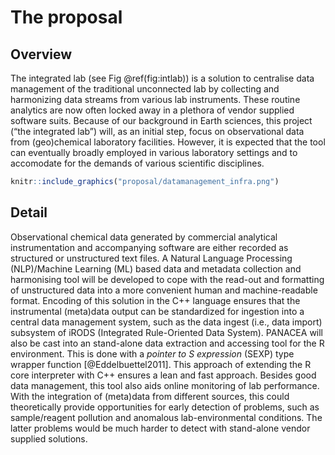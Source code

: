 # The proposal
<!--
This is where the proposal should be outlined. 
-->

## Overview

The integrated lab (see Fig \@ref(fig:intlab)) is a solution to centralise data management of the traditional unconnected lab by collecting and harmonizing data streams from various lab instruments. These routine analytics are now often locked away in a plethora of vendor supplied software suits. Because of our background in Earth sciences, this project ("the integrated lab") will, as an initial step, focus on observational data from (geo)chemical laboratory facilities. However, it is expected that the tool can eventually broadly employed in various laboratory settings and to accomodate for the demands of various scientific disciplines. 

```r
knitr::include_graphics("proposal/datamanagement_infra.png")
```

<!--
At a high-level address what your proposal is and how it will address the problem identified. Highlight any benefits to the R Community that follow from solving the problem. This should be your most compelling section.
-->

## Detail

Observational chemical data generated by commercial analytical instrumentation and accompanying software are either recorded as structured or unstructured text files. A Natural Language Processing (NLP)/Machine Learning (ML) based data and metadata collection and harmonising tool will be developed to cope with the read-out and formatting of unstructured data into a more convenient human and machine-readable format. Encoding of this solution in the C++ language ensures that the instrumental (meta)data output can be standardized for ingestion into a central data management system, such as the data ingest (i.e., data import) subsystem of iRODS (Integrated Rule-Oriented Data System). PANACEA will also be cast into an stand-alone data extraction and accessing tool for the R environment. This is done with a *pointer to S expression* (SEXP) type wrapper function [@Eddelbuettel2011]. This approach of extending the R core interpreter with C++ ensures a lean and fast approach. Besides good data management, this tool also aids online monitoring of lab performance. With the integration of (meta)data from different sources, this could theoretically provide opportunities for early detection of problems, such as sample/reagent pollution and anomalous lab-environmental conditions. The latter problems would be much harder to detect with stand-alone vendor supplied solutions.

<!--
Go into more detail about the specifics of the project and it delivers against the problem.

Depending on project type the detail section should include:

 - [ ] Minimum Viable Product
 - [ ] Architecture
 - [ ] Assumptions
-->